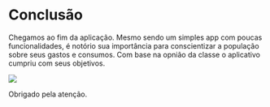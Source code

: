 # Conclusão

Chegamos ao fim da aplicação. Mesmo sendo um simples app com poucas funcionalidades, é notório sua importância para conscientizar a população sobre seus gastos e consumos. Com base na opnião da classe o aplicativo cumpriu com seus objetivos.

![](/positive-attitude.png)

Obrigado pela atenção.
